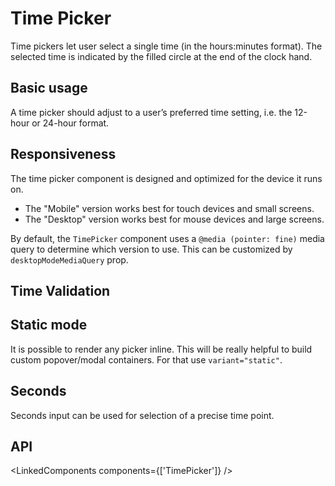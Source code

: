 

<PageMeta component="TimePicker" />

# Time Picker

Time pickers let user select a single time (in the hours:minutes format).
The selected time is indicated by the filled circle at the end of the clock hand.

<Ad />

## Basic usage

A time picker should adjust to a user’s preferred time setting, i.e. the 12-hour or 24-hour format.

<Example source={BasicTimePicker} />

## Responsiveness

The time picker component is designed and optimized for the device it runs on.

- The "Mobile" version works best for touch devices and small screens.
- The "Desktop" version works best for mouse devices and large screens.

By default, the `TimePicker` component uses a `@media (pointer: fine)` media query to determine which version to use.
This can be customized by `desktopModeMediaQuery` prop.

<Example source={TimePickers} />

## Time Validation

<Example source={TimeValidation} />

## Static mode

It is possible to render any picker inline. This will be really helpful to build custom popover/modal containers.
For that use `variant="static"`.

<Hidden smDown>
  <Example paddingBottom source={StaticTimePicker} />
</Hidden>

## Seconds

Seconds input can be used for selection of a precise time point.

<Example source={SecondsTimePicker} />

## API

<LinkedComponents components={['TimePicker']} />
